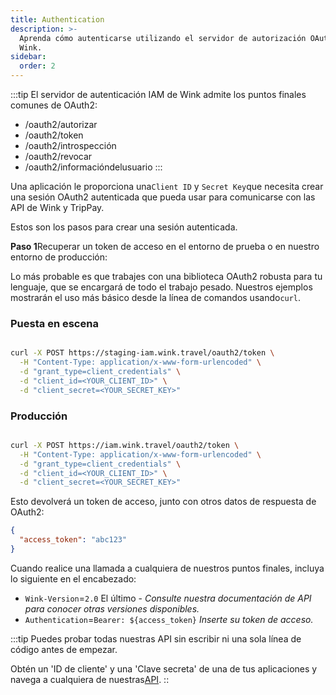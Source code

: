 ```yaml
---
title: Authentication
description: >-
  Aprenda cómo autenticarse utilizando el servidor de autorización OAuth2 de
  Wink.
sidebar:
  order: 2
---
```

:::tip
El servidor de autenticación IAM de Wink admite los puntos finales comunes de OAuth2:

* /oauth2/autorizar
* /oauth2/token
* /oauth2/introspección
* /oauth2/revocar
* /oauth2/informacióndelusuario
  :::

Una aplicación le proporciona una`Client ID` y `Secret Key`que necesita crear una sesión OAuth2 autenticada que pueda usar para comunicarse con las API de Wink y TripPay.

Estos son los pasos para crear una sesión autenticada.

**Paso 1**Recuperar un token de acceso en el entorno de prueba o en nuestro entorno de producción:

Lo más probable es que trabajes con una biblioteca OAuth2 robusta para tu lenguaje, que se encargará de todo el trabajo pesado. Nuestros ejemplos mostrarán el uso más básico desde la línea de comandos usando`curl`.

### Puesta en escena

```bash

curl -X POST https://staging-iam.wink.travel/oauth2/token \
  -H "Content-Type: application/x-www-form-urlencoded" \
  -d "grant_type=client_credentials" \
  -d "client_id=<YOUR_CLIENT_ID>" \
  -d "client_secret=<YOUR_SECRET_KEY>"

```

### Producción

```bash

curl -X POST https://iam.wink.travel/oauth2/token \
  -H "Content-Type: application/x-www-form-urlencoded" \
  -d "grant_type=client_credentials" \
  -d "client_id=<YOUR_CLIENT_ID>" \
  -d "client_secret=<YOUR_SECRET_KEY>"

```

Esto devolverá un token de acceso, junto con otros datos de respuesta de OAuth2:

```json
{
  "access_token": "abc123"
}
```

Cuando realice una llamada a cualquiera de nuestros puntos finales, incluya lo siguiente en el encabezado:

* `Wink-Version`=`2.0` El último - *Consulte nuestra documentación de API para conocer otras versiones disponibles.*
* `Authentication`=`Bearer: ${access_token}` *Inserte su token de acceso.*

:::tip
Puedes probar todas nuestras API sin escribir ni una sola línea de código antes de empezar.

Obtén un 'ID de cliente' y una 'Clave secreta' de una de tus aplicaciones y navega a cualquiera de nuestras[API](/developers/apis).
::

